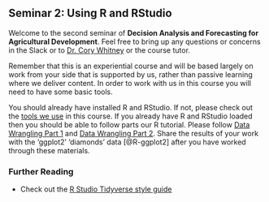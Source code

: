 ## Seminar 2: Using R and RStudio {#r_rstudio} 

Welcome to the second seminar of **Decision Analysis and Forecasting for Agricultural Development**. Feel free to bring up any questions or concerns in the Slack or to [Dr. Cory Whitney](mailto:cory.whitney@uni-bonn.de?subject=[Seminar_4]%20Decision%20Analysis%20Lecture) or the course tutor.

Remember that this is an experiential course and will be based largely on work from your side that is supported by us, rather than passive learning where we deliver content. In order to work with us in this course you will need to have some basic tools.

You should already have installed R and RStudio. If not, please check out the [tools we use](#tools) in this course. If you already have R and RStudio loaded then you should be able to follow parts our R tutorial. Please follow [Data Wrangling Part 1](https://cory-whitney.shinyapps.io/teaching_R/#section-data-wrangling-part-1) and [Data Wrangling Part 2](https://cory-whitney.shinyapps.io/teaching_R/#section-data-wrangling-part-2). Share the results of your work with the 'ggplot2' 'diamonds' data [@R-ggplot2] after you have worked through these materials.

<!-- remake and embed R course materials -->
<!-- world cafe in zoom? a kind of 'speed dating' app... get people to converse-->

### Further Reading 

- Check out the [R Studio Tidyverse style guide](https://style.tidyverse.org/index.html)
